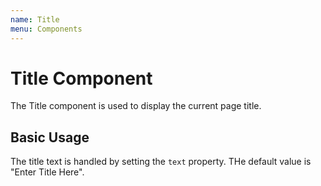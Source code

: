 ```yaml
---
name: Title
menu: Components
---
```



# Title Component

The Title component is used to display the current page title.

<Props of={Title} />

## Basic Usage

The title text is handled by setting the `text` property. THe default value is "Enter Title Here".

<Playground>
  <Title />
</Playground>
